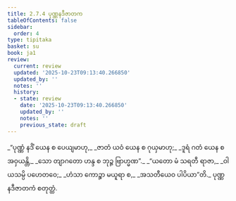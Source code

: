 ```yaml
---
title: 2.7.4 ပုဏ္ဏနဒီဇာတက
tableOfContents: false
sidebar:
  order: 4
type: tipitaka
basket: su
book: ja1
review:
  current: review
  updated: '2025-10-23T09:13:40.266850'
  updated_by: ''
  notes: ''
  history:
  - state: review
    date: '2025-10-23T09:13:40.266850'
    updated_by: ''
    notes: ''
    previous_state: draft
---
```



<ReviewStatus review={frontmatter.review} showDetails={true} />

<HypothesisAnnotation frontmatter={frontmatter} />

<DynamicBreadcrumb />

<Division number="127" book="ja1" e="ch" v="22" p="57">

<Paragraph number="547" type="verses" book="ja1">
_“ပုဏ္ဏံ နဒိံ ယေန စ ပေယျမာဟု,_  
_ဇာတံ ယဝံ ယေန စ ဂုယှမာဟု;_  
_ဒူရံ ဂတံ ယေန စ အဝှယန္တိ,_  
_သော တျာဂတော ဟန္ဒ စ ဘုဉ္ဇ ဗြာဟ္မဏ”._  

</Paragraph>

</Division>
<Division number="128" book="ja1" e="ch" v="22" p="57">

<Paragraph number="548" type="verses" book="ja1">
_“ယတော မံ သရတီ ရာဇာ,_  
_ဝါယသမ္ပိ ပဟေတဝေ;_  
_ဟံသာ ကောဉ္စာ မယူရာ စ,_  
_အသတီယေဝ ပါပိယာ”တိ._  


</Paragraph>
</Division>

<Paragraph number="549" type="center" book="ja1">
ပုဏ္ဏနဒီဇာတကံ စတုတ္ထံ.
</Paragraph>